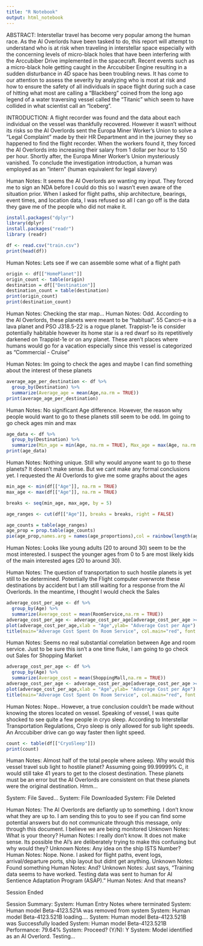 ---
title: "R Notebook"
output: html_notebook
---

ABSTRACT:
Interstellar travel has become very popular among the human race. As the AI Overlords have been tasked to do, this report will attempt to understand who is at risk when traveling in interstellar space especially with the concerning levels of micro-black holes that have been interfering with the Arccubiber Drive implemented in the spacecraft. Recent events such as a micro-black hole getting caught in the Arccubiber Engine resulting in a sudden disturbance in 4D space has been troubling news. It has come to our attention to assess the severity by analyzing who is most at risk and how to ensure the safety of all individuals in space flight during such a case of hitting what most are calling a "Blackberg" coined from the long ago legend of a water traversing vessel called the "Titanic" which seem to have collided in what scientist call an "Iceberg".

INTRODUCTION:
A flight recorder was found and the data about each individual on the vessel was thankfully recovered. However it wasn't without its risks so the AI Overlords sent the Europa Miner Worker's Union to solve a "Legal Complaint" made by their HR Department and in the journey they so happened to find the flight recorder. When the workers found it, they forced the AI Overlords into increasing their salary from 1 dollar per hour to 1.50 per hour. Shortly after, the Europa Miner Worker's Union mysteriously vanished. To conclude the investigation introduction, a human was employed as an "intern" (human equivalent for legal slavery)

Human Notes: It seems the AI Overlords are wanting my input. They forced me to sign an NDA before I could do this so I wasn't even aware of the situation prior. When I asked for flight paths, ship architecture, bearings, event times, and location data, I was refused so all I can go off is the data they gave me of the people who did not make it. 

```{r}
install.packages("dplyr")
library(dplyr)
install.packages("readr")
library (readr)

```


```{r}
df <- read.csv("train.csv")
print(head(df))
```

Human Notes: Lets see if we can assemble some what of a flight path

```{r}
origin <- df[["HomePlanet"]]
origin_count <- table(origin)
destination = df[["Destination"]]
destination_count = table(destination)
print(origin_count)
print(destination_count)

```
Human Notes: Checking the star map...
Human Notes: Odd. According to the AI Overlords, these planets were meant to be "habitual". 55 Cancri-e is a lava planet and PSO J318.5-22 is a rogue planet. Trappist-1e is consider potentially habitable however its home star is a red dwarf so its repetitively darkened on Trappist-1e or on any planet. These aren't places where humans would go for a vacation especially since this vessel is categorized as "Commercial - Cruise"

Human Notes: Im going to check the ages and maybe I can find something about the interest of these planets

```{r}
average_age_per_destination <- df %>%
  group_by(Destination) %>%
  summarize(Average_age = mean(Age,na.rm = TRUE))
print(average_age_per_destination)
```

Human Notes: No significant Age difference. However, the reason why people would want to go to these planets still seem to be odd. Im going to go check ages min and max

```{r}
age_data <- df %>%
  group_by(Destination) %>%
  summarize(Min_age = min(Age, na.rm = TRUE), Max_age = max(Age, na.rm = TRUE))
print(age_data)
```

Human Notes: Nothing unique. Still why would anyone want to go to these planets? It doesn't make sense. But we cant make any formal conclusions yet. I requested the AI Overlords to give me some graphs about the ages

```{r}

min_age <- min(df[["Age"]], na.rm = TRUE)
max_age <- max(df[["Age"]], na.rm = TRUE)

breaks <- seq(min_age, max_age, by = 5)

age_ranges <- cut(df[["Age"]], breaks = breaks, right = FALSE)

age_counts = table(age_ranges)
age_prop = prop.table(age_counts)
pie(age_prop,names.arg = names(age_proportions),col = rainbow(length(age_proportions)),main="Distribution of Age Ranges",cex = 0.8)
```
Human Notes: Looks like young adults (20 to around 30) seem to be the most interested. I suspect the younger ages from 0 to 5 are most likely kids of the main interested ages (20 to around 30). 

Human Notes: The question of transportation to such hostile planets is yet still to be determined. Potentially the Flight computer overwrote these destinations by accident but I am still waiting for a response from the AI Overlords. In the meantime, I thought I would check the Sales

```{r}
adverage_cost_per_age <- df %>%
  group_by(Age) %>%
  summarize(Average_cost = mean(RoomService,na.rm = TRUE))
adverage_cost_per_age <- adverage_cost_per_age[adverage_cost_per_age >= 100]
plot(adverage_cost_per_age,xlab = "Age",ylab= "Adverage Cost per Age")
title(main="Adverage Cost Spent On Room Service", col.main="red", font.main=4)
```
Human Notes: Seems no real substantial correlation between Age and room service. Just to be sure this isn't a one time fluke, I am going to go check out Sales for Shopping Market

```{r}
adverage_cost_per_age <- df %>%
  group_by(Age) %>%
  summarize(Average_cost = mean(ShoppingMall,na.rm = TRUE))
adverage_cost_per_age <- adverage_cost_per_age[adverage_cost_per_age >= 100]
plot(adverage_cost_per_age,xlab = "Age",ylab= "Adverage Cost per Age")
title(main="Adverage Cost Spent On Room Service", col.main="red", font.main=4)
```
Human Notes: Nope.. However, a true conclusion couldn't be made without knowing the stores located on vessel. Speaking of vessel, I was quite shocked to see quite a few people in cryo sleep. According to Interstellar Transportation Regulations, Cryo sleep is only allowed for sub light speeds. An Arccubiber drive can go way faster then light speed. 

```{r}
count <- table(df[["CryoSleep"]])
print(count)
```

Human Notes: Almost half of the total people where asleep. Why would this vessel travel sub light to hostile planet? Assuming going 99.99999% C, it would still take 41 years to get to the closest destination. These planets must be an error but the AI Overlords are consistent on that these planets were the original destination. Hmm...

System: File Saved...
System: File Downloaded
System: File Deleted

Human Notes: The AI Overlords are defiantly up to something. I don't know what they are up to. I am sending this to you to see if you can find some potential answers but do not communicate through this message, only through this document. I believe we are being monitored
Unknown Notes: What is your theory?
Human Notes: I really don't know. It does not make sense. Its possible the AI's are deliberately trying to make this confusing but why would they?
Unknown Notes: Any idea on the ship ISTS Number?
Human Notes: Nope. None. I asked for flight paths, event logs, arrival/departure ports, ship layout but didnt get anything.
Unknown Notes: Found something
Human Notes: And?
Unknown Notes: Just says, "Training data seems to have worked. Testing data was sent to human for AI Sentience Adaptation Program (ASAP)."
Human Notes: And that means?

Session Ended

Session Summary:
System: Human Entry Notes where terminated
System: Human model Beta-4123.521A was removed from system
System: Human model Beta-4123.521B loading....
System: Human model Beta-4123.521B was Successfully loaded
System: Human model Beta-4123.521B Performance: 79.64%
System: Proceed? (Y/N): Y
System: Model identified as an AI Overlord. Testing...